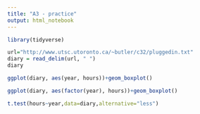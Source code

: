 ```yaml
---
title: "A3 - practice"
output: html_notebook
---
```


```r
library(tidyverse)

url="http://www.utsc.utoronto.ca/~butler/c32/pluggedin.txt"
diary = read_delim(url, " ")
diary

```

```r
ggplot(diary, aes(year, hours))+geom_boxplot()

ggplot(diary, aes(factor(year), hours))+geom_boxplot()
```


```r
t.test(hours~year,data=diary,alternative="less")
```